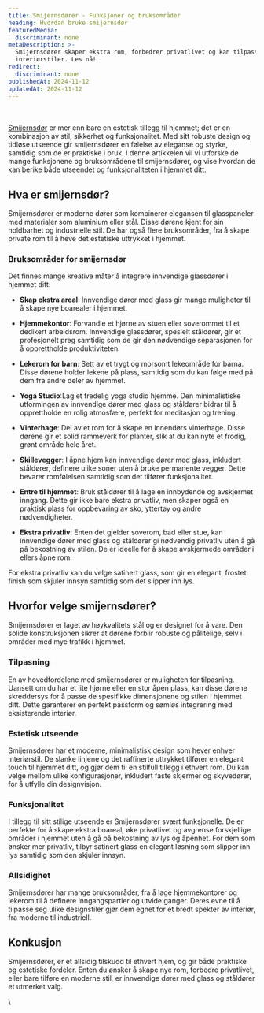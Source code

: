 ```yaml
---
title: Smijernsdører - Funksjoner og bruksområder
heading: Hvordan bruke smijernsdør
featuredMedia:
  discriminant: none
metaDescription: >-
  Smijernsdører skaper ekstra rom, forbedrer privatlivet og kan tilpasses ulike
  interiørstiler. Les nå!
redirect:
  discriminant: none
publishedAt: 2024-11-12
updatedAt: 2024-11-12
---
```

\
\
[Smijernsdør](https://www.glass.no/smijernsdor) er mer enn bare en estetisk tillegg til hjemmet; det er en kombinasjon av stil, sikkerhet og funksjonalitet. Med sitt robuste design og tidløse utseende gir smijernsdører en følelse av eleganse og styrke, samtidig som de er praktiske i bruk. I denne artikkelen vil vi utforske de mange funksjonene og bruksområdene til smijernsdører, og vise hvordan de kan berike både utseendet og funksjonaliteten i hjemmet ditt.

## Hva er smijernsdør?

Smijernsdører er moderne dører som kombinerer elegansen til glasspaneler med materialer som aluminium eller stål. Disse dørene kjent for sin holdbarhet og industrielle stil. De har også flere bruksområder, fra å skape private rom til å heve det estetiske uttrykket i hjemmet.

### Bruksområder for smijernsdør

Det finnes mange kreative måter å integrere innvendige glassdører i hjemmet ditt:

* **Skap ekstra areal**: Innvendige dører med glass gir mange muligheter til å skape nye boarealer i hjemmet.

* **Hjemmekontor**: Forvandle et hjørne av stuen eller soverommet til et dedikert arbeidsrom. Innvendige glassdører, spesielt ståldører, gir et profesjonelt preg samtidig som de gir den nødvendige separasjonen for å opprettholde produktiviteten.

* **Lekerom for barn**: Sett av et trygt og morsomt lekeområde for barna. Disse dørene holder lekene på plass, samtidig som du kan følge med på dem fra andre deler av hjemmet.

* **Yoga Studio**:Lag et fredelig yoga studio hjemme. Den minimalistiske utformingen av innvendige dører med glass og ståldører bidrar til å opprettholde en rolig atmosfære, perfekt for meditasjon og trening.

* **Vinterhage**: Del av et rom for å skape en innendørs vinterhage. Disse dørene gir et solid rammeverk for planter, slik at du kan nyte et frodig, grønt område hele året.

* **Skillevegger**: I åpne hjem kan innvendige dører med glass, inkludert ståldører, definere ulike soner uten å bruke permanente vegger. Dette bevarer romfølelsen samtidig som det tilfører funksjonalitet.

* **Entre til hjemmet**: Bruk ståldører til å lage en innbydende og avskjermet inngang. Dette gir ikke bare ekstra privatliv, men skaper også en praktisk plass for oppbevaring av sko, yttertøy og andre nødvendigheter.

* **Ekstra privatliv**: Enten det gjelder soverom, bad eller stue, kan innvendige dører med glass og ståldører gi nødvendig privatliv uten å gå på bekostning av stilen. De er ideelle for å skape avskjermede områder i ellers åpne rom.

For ekstra privatliv kan du velge satinert glass, som gir en elegant, frostet finish som skjuler innsyn samtidig som det slipper inn lys.

## Hvorfor velge smijernsdører?

Smijernsdører er laget av høykvalitets stål og er designet for å vare. Den solide konstruksjonen sikrer at dørene forblir robuste og pålitelige, selv i områder med mye trafikk i hjemmet.

### Tilpasning

En av hovedfordelene med smijernsdører er muligheten for tilpasning. Uansett om du har et lite hjørne eller en stor åpen plass, kan disse dørene skreddersys for å passe de spesifikke dimensjonene og stilen i hjemmet ditt. Dette garanterer en perfekt passform og sømløs integrering med eksisterende interiør.

### Estetisk utseende

Smijernsdører har et moderne, minimalistisk design som hever enhver interiørstil. De slanke linjene og det raffinerte uttrykket tilfører en elegant touch til hjemmet ditt, og gjør dem til en stilfull tillegg i ethvert rom. Du kan velge mellom ulike konfigurasjoner, inkludert faste skjermer og skyvedører, for å utfylle din designvisjon.

### Funksjonalitet

I tillegg til sitt stilige utseende er Smijernsdører svært funksjonelle. De er perfekte for å skape ekstra boareal, øke privatlivet og avgrense forskjellige områder i hjemmet uten å gå på bekostning av lys og åpenhet. For dem som ønsker mer privatliv, tilbyr satinert glass en elegant løsning som slipper inn lys samtidig som den skjuler innsyn.

### Allsidighet

Smijernsdører har mange bruksområder, fra å lage hjemmekontorer og lekerom til å definere inngangspartier og utvide ganger. Deres evne til å tilpasse seg ulike designstiler gjør dem egnet for et bredt spekter av interiør, fra moderne til industriell.

## Konkusjon

Smijernsdører, er et allsidig tilskudd til ethvert hjem, og gir både praktiske og estetiske fordeler. Enten du ønsker å skape nye rom, forbedre privatlivet, eller bare tilføre en moderne stil, er innvendige dører med glass og ståldører et utmerket valg.

\
